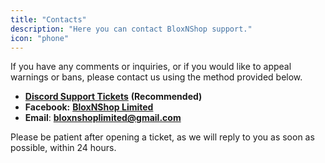 ```yaml
---
title: "Contacts"
description: "Here you can contact BloxNShop support."
icon: "phone"
---
```


If you have any comments or inquiries, or if you would like to appeal warnings or bans, please contact us using the method provided below.

- [**Discord Support Tickets**](https://discord.com/channels/1188319939719856209/1211193700592517141) **(Recommended)**
- **Facebook:** [**BloxNShop Limited**](https://www.facebook.com/profile.php?id=61566961605009)
- **Email**: [**bloxnshoplimited@gmail.com**](mailto:bloxnshoplimited@gmail.com)

<Tip>
  Please be patient after opening a ticket, as we will reply to you as soon as possible, within 24 hours.
</Tip>
